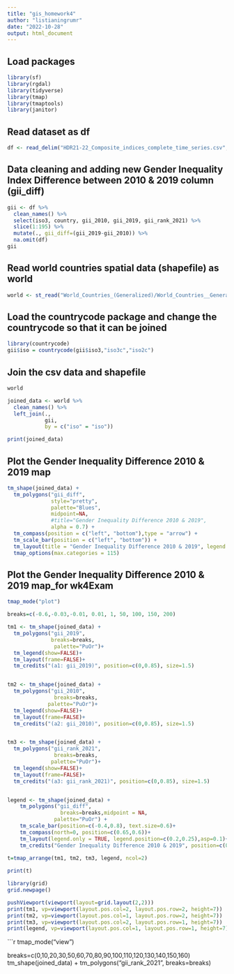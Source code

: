 ```yaml
---
title: "gis_homework4"
author: "listianingrumr"
date: "2022-10-28"
output: html_document
---
```


## Load packages
```r
library(sf)
library(rgdal)
library(tidyverse)
library(tmap)
library(tmaptools)
library(janitor)
```
## Read dataset as df
```r
df <- read_delim("HDR21-22_Composite_indices_complete_time_series.csv", delim=",")
```
## Data cleaning and adding new Gender Inequality Index Difference between 2010 & 2019 column (gii_diff)
```r
gii <- df %>%
  clean_names() %>%
  select(iso3, country, gii_2010, gii_2019, gii_rank_2021) %>%
  slice(1:195) %>%
  mutate(., gii_diff=(gii_2019-gii_2010)) %>%
  na.omit(df)
gii
```
## Read world countries spatial data (shapefile) as world
```r
world <- st_read("World_Countries_(Generalized)/World_Countries__Generalized_.shp")
```
## Load the countrycode package and change the countrycode so that it can be joined
```r
library(countrycode)
gii$iso = countrycode(gii$iso3,"iso3c","iso2c")
```
## Join the csv data and shapefile
```r
world

joined_data <- world %>% 
  clean_names() %>%
  left_join(., 
            gii,
            by = c("iso" = "iso"))
```


```r
print(joined_data)

```
## Plot the Gender Inequality Difference 2010 & 2019 map
```r
tm_shape(joined_data) + 
  tm_polygons("gii_diff", 
              style="pretty",
              palette="Blues",
              midpoint=NA,
              #title="Gender Inequality Difference 2010 & 2019",
              alpha = 0.7) + 
  tm_compass(position = c("left", "bottom"),type = "arrow") + 
  tm_scale_bar(position = c("left", "bottom")) +
  tm_layout(title = "Gender Inequality Difference 2010 & 2019", legend.position = c("right", "bottom")) +
  tmap_options(max.categories = 115)
```

## Plot the Gender Inequality Difference 2010 & 2019 map_for wk4Exam
```r
tmap_mode("plot")

breaks=c(-0.6,-0.03,-0.01, 0.01, 1, 50, 100, 150, 200) 

tm1 <- tm_shape(joined_data) + 
  tm_polygons("gii_2019",
              breaks=breaks,
               palette="PuOr")+
  tm_legend(show=FALSE)+
  tm_layout(frame=FALSE)+
  tm_credits("(a1: gii_2019)", position=c(0,0.85), size=1.5)


tm2 <- tm_shape(joined_data) + 
  tm_polygons("gii_2010", 
               breaks=breaks,
             palette="PuOr")+
  tm_legend(show=FALSE)+
  tm_layout(frame=FALSE)+
  tm_credits("(a2: gii_2010)", position=c(0,0.85), size=1.5)


tm3 <- tm_shape(joined_data) + 
  tm_polygons("gii_rank_2021", 
               breaks=breaks, 
              palette="PuOr")+
  tm_legend(show=FALSE)+
  tm_layout(frame=FALSE)+
  tm_credits("(a3: gii_rank_2021)", position=c(0,0.85), size=1.5)


legend <- tm_shape(joined_data) +
    tm_polygons("gii_diff",
                 breaks=breaks,midpoint = NA,
               palette="PuOr") +
    tm_scale_bar(position=c(-0.4,0.8), text.size=0.6)+
    tm_compass(north=0, position=c(0.65,0.6))+
    tm_layout(legend.only = TRUE, legend.position=c(0.2,0.25),asp=0.1)+
    tm_credits("Gender Inequality Difference 2010 & 2019", position=c(0.0,0.0))
  
t=tmap_arrange(tm1, tm2, tm3, legend, ncol=2)
```


```r
print(t)
```


```r
library(grid)
grid.newpage()

pushViewport(viewport(layout=grid.layout(2,2)))
print(tm1, vp=viewport(layout.pos.col=2, layout.pos.row=2, height=7))
print(tm2, vp=viewport(layout.pos.col=1, layout.pos.row=2, height=7))
print(tm3, vp=viewport(layout.pos.col=2, layout.pos.row=1, height=7))
print(legend, vp=viewport(layout.pos.col=1, layout.pos.row=1, height=7))
```


```r
tmap_mode("view")


breaks=c(0,10,20,30,50,60,70,80,90,100,110,120,130,140,150,160)
tm_shape(joined_data) + 
  tm_polygons("gii_rank_2021", breaks=breaks) 
